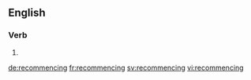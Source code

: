 ==English==

===Verb===
{{head|en}}

# {{present participle of|recommence}}

[[de:recommencing]]
[[fr:recommencing]]
[[sv:recommencing]]
[[vi:recommencing]]